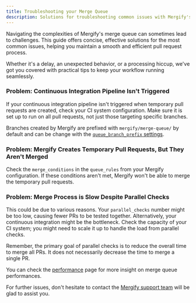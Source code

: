 ```yaml
---
title: Troubleshooting your Merge Queue
description: Solutions for troubleshooting common issues with Mergify's merge queue to ensure smooth and efficient pull request processing.
---
```


Navigating the complexities of Mergify's merge queue can sometimes lead to
challenges. This guide offers concise, effective solutions for the most common
issues, helping you maintain a smooth and efficient pull request process.

Whether it's a delay, an unexpected behavior, or a processing hiccup, we've got
you covered with practical tips to keep your workflow running seamlessly.

### Problem: Continuous Integration Pipeline Isn't Triggered 

If your continuous integration pipeline isn't triggered when temporary pull
requests are created, check your CI system configuration. Make sure it is set
up to run on all pull requests, not just those targeting specific branches.

Branches created by Mergify are prefixed with `mergify/merge-queue/` by default
and can be change with the [`queue_branch_prefix`
settings](/configuration/file-format#queue-rules).

### Problem: Mergify Creates Temporary Pull Requests, But They Aren't Merged

Check the `merge_conditions` in the `queue_rules` from your Mergify
configuration. If these conditions aren't met, Mergify won't be able to merge
the temporary pull requests.

### Problem: Merge Process is Slow Despite Parallel Checks

This could be due to various reasons. Your `parallel_checks` number might be
too low, causing fewer PRs to be tested together. Alternatively, your
continuous integration might be the bottleneck. Check the capacity of your CI
system; you might need to scale it up to handle the load from parallel checks.

Remember, the primary goal of parallel checks is to reduce the overall time to
merge all PRs. It does not necessarily decrease the time to merge a single PR.

You can check the [performance](/merge-queue/performance) page for more insight
on merge queue performances.

For further issues, don't hesitate to contact the <a
href="mailto:support@mergify.com">Mergify support team</a> will be
glad to assist you.
